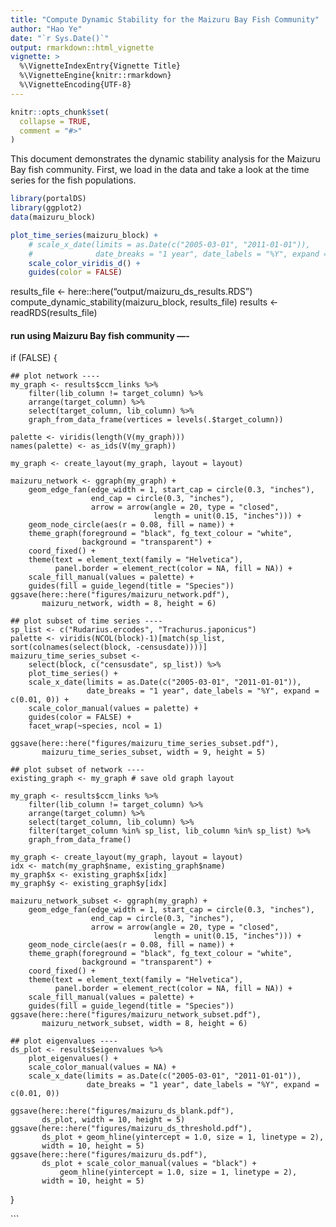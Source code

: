 ```yaml
---
title: "Compute Dynamic Stability for the Maizuru Bay Fish Community"
author: "Hao Ye"
date: "`r Sys.Date()`"
output: rmarkdown::html_vignette
vignette: >
  %\VignetteIndexEntry{Vignette Title}
  %\VignetteEngine{knitr::rmarkdown}
  %\VignetteEncoding{UTF-8}
---
```


```r
knitr::opts_chunk$set(
  collapse = TRUE,
  comment = "#>"
)
```

This document demonstrates the dynamic stability analysis for the Maizuru Bay fish community. First, we load in the data and take a look at the time series for the fish populations.

```r
library(portalDS)
library(ggplot2)
data(maizuru_block)

plot_time_series(maizuru_block) +
    # scale_x_date(limits = as.Date(c("2005-03-01", "2011-01-01")),
    #              date_breaks = "1 year", date_labels = "%Y", expand = c(0.01, 0)) +
    scale_color_viridis_d() +
    guides(color = FALSE)
```






results_file <- here::here("output/maizuru_ds_results.RDS")
compute_dynamic_stability(maizuru_block, results_file)
results <- readRDS(results_file)


#### run using Maizuru Bay fish community ----
if (FALSE)
{



    ## plot network ----
    my_graph <- results$ccm_links %>%
        filter(lib_column != target_column) %>%
        arrange(target_column) %>%
        select(target_column, lib_column) %>%
        graph_from_data_frame(vertices = levels(.$target_column))

    palette <- viridis(length(V(my_graph)))
    names(palette) <- as_ids(V(my_graph))

    my_graph <- create_layout(my_graph, layout = layout)

    maizuru_network <- ggraph(my_graph) +
        geom_edge_fan(edge_width = 1, start_cap = circle(0.3, "inches"),
                      end_cap = circle(0.3, "inches"),
                      arrow = arrow(angle = 20, type = "closed",
                                    length = unit(0.15, "inches"))) +
        geom_node_circle(aes(r = 0.08, fill = name)) +
        theme_graph(foreground = "black", fg_text_colour = "white",
                    background = "transparent") +
        coord_fixed() +
        theme(text = element_text(family = "Helvetica"),
              panel.border = element_rect(color = NA, fill = NA)) +
        scale_fill_manual(values = palette) +
        guides(fill = guide_legend(title = "Species"))
    ggsave(here::here("figures/maizuru_network.pdf"),
           maizuru_network, width = 8, height = 6)

    ## plot subset of time series ----
    sp_list <- c("Rudarius.ercodes", "Trachurus.japonicus")
    palette <- viridis(NCOL(block)-1)[match(sp_list, sort(colnames(select(block, -censusdate))))]
    maizuru_time_series_subset <-
        select(block, c("censusdate", sp_list)) %>%
        plot_time_series() +
        scale_x_date(limits = as.Date(c("2005-03-01", "2011-01-01")),
                     date_breaks = "1 year", date_labels = "%Y", expand = c(0.01, 0)) +
        scale_color_manual(values = palette) +
        guides(color = FALSE) +
        facet_wrap(~species, ncol = 1)

    ggsave(here::here("figures/maizuru_time_series_subset.pdf"),
           maizuru_time_series_subset, width = 9, height = 5)

    ## plot subset of network ----
    existing_graph <- my_graph # save old graph layout

    my_graph <- results$ccm_links %>%
        filter(lib_column != target_column) %>%
        arrange(target_column) %>%
        select(target_column, lib_column) %>%
        filter(target_column %in% sp_list, lib_column %in% sp_list) %>%
        graph_from_data_frame()

    my_graph <- create_layout(my_graph, layout = layout)
    idx <- match(my_graph$name, existing_graph$name)
    my_graph$x <- existing_graph$x[idx]
    my_graph$y <- existing_graph$y[idx]

    maizuru_network_subset <- ggraph(my_graph) +
        geom_edge_fan(edge_width = 1, start_cap = circle(0.3, "inches"),
                      end_cap = circle(0.3, "inches"),
                      arrow = arrow(angle = 20, type = "closed",
                                    length = unit(0.15, "inches"))) +
        geom_node_circle(aes(r = 0.08, fill = name)) +
        theme_graph(foreground = "black", fg_text_colour = "white",
                    background = "transparent") +
        coord_fixed() +
        theme(text = element_text(family = "Helvetica"),
              panel.border = element_rect(color = NA, fill = NA)) +
        scale_fill_manual(values = palette) +
        guides(fill = guide_legend(title = "Species"))
    ggsave(here::here("figures/maizuru_network_subset.pdf"),
           maizuru_network_subset, width = 8, height = 6)

    ## plot eigenvalues ----
    ds_plot <- results$eigenvalues %>%
        plot_eigenvalues() +
        scale_color_manual(values = NA) +
        scale_x_date(limits = as.Date(c("2005-03-01", "2011-01-01")),
                     date_breaks = "1 year", date_labels = "%Y", expand = c(0.01, 0))

    ggsave(here::here("figures/maizuru_ds_blank.pdf"),
           ds_plot, width = 10, height = 5)
    ggsave(here::here("figures/maizuru_ds_threshold.pdf"),
           ds_plot + geom_hline(yintercept = 1.0, size = 1, linetype = 2),
           width = 10, height = 5)
    ggsave(here::here("figures/maizuru_ds.pdf"),
           ds_plot + scale_color_manual(values = "black") +
               geom_hline(yintercept = 1.0, size = 1, linetype = 2),
           width = 10, height = 5)
}

```
